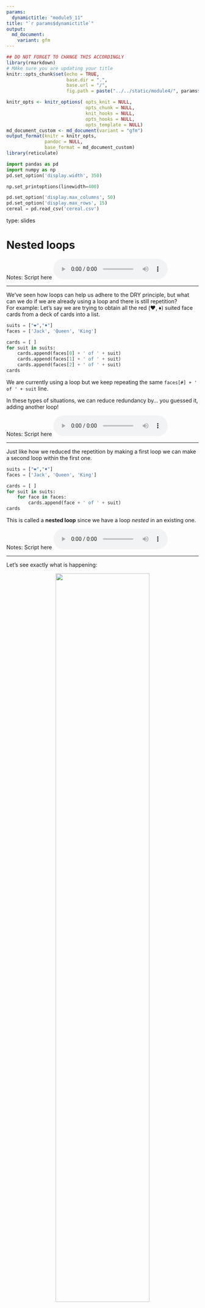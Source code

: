 ```yaml
---
params:
  dynamictitle: "module5_11"
title: "`r params$dynamictitle`"
output: 
  md_document:
    variant: gfm
---
```



```r
## DO NOT FORGET TO CHANGE THIS ACCORDINGLY 
library(rmarkdown)
# MAke sure you are updating your title 
knitr::opts_chunk$set(echo = TRUE,
                      base.dir = ".", 
                      base.url = "/",
                      fig.path = paste("../../static/module4/", params$dynamictitle,"/", sep = ""))

knitr_opts <- knitr_options( opts_knit = NULL,
                             opts_chunk = NULL,
                             knit_hooks = NULL,
                             opts_hooks = NULL,
                             opts_template = NULL)
md_document_custom <- md_document(variant = "gfm")
output_format(knitr = knitr_opts,
              pandoc = NULL,
              base_format = md_document_custom)
library(reticulate)

```


```python
import pandas as pd
import numpy as np
pd.set_option('display.width', 350)

np.set_printoptions(linewidth=400)

pd.set_option('display.max_columns', 50)
pd.set_option('display.max_rows', 15)
cereal = pd.read_csv('cereal.csv')
```

type: slides


# Nested loops

Notes: Script here
<html>
<audio controls >
  <source src="/placeholder_audio.mp3" />
</audio></html>

---

We've seen how loops can help us adhere to the DRY principle, but what can we do if we are already using a loop and there is still repetition?     
For example: Let's say we are trying to obtain all the red (♥️, ♦️) suited face cards from a deck of cards into a list.

```python
suits = ["❤︎","♦"]
faces = ['Jack', 'Queen', 'King']

cards = [ ]
for suit in suits:
    cards.append(faces[0] + ' of ' + suit)
    cards.append(faces[1] + ' of ' + suit)
    cards.append(faces[2] + ' of ' + suit)
cards
```

We are currently using a loop but we keep repeating the same `faces[#] + ' of ' + suit` line. 

In these types of situations, we can reduce redundancy by... you guessed it, adding another loop! 

Notes: Script here
<html>
<audio controls >
  <source src="/placeholder_audio.mp3" />
</audio></html>

---

Just like how we reduced the repetition by making a first loop we can make a second loop within the first one. 
```python
suits = ["❤︎","♦︎"]
faces = ['Jack', 'Queen', 'King']

cards = [ ]
for suit in suits:
    for face in faces: 
        cards.append(face + ' of ' + suit)
cards
```

This is called a **nested loop** since we have a loop *nested* in an existing one. 

Notes: Script here
<html>
<audio controls >
  <source src="/placeholder_audio.mp3" />
</audio></html>

---

Let's see exactly what is happening:

<center><img src='/module5/loop5.gif' width="70%"></center>


Notes: Script here
<html>
<audio controls >
  <source src="/placeholder_audio.mp3" />
</audio></html>

---

```python
cards = [ ]
for suit in suits:
    print(suit)
    for face in faces: 
        print(face)
        cards.append(face + ' of ' + suit)
cards
```
By looking at the output, we notice that all the heart(♥️) face cards are added to the list first.  That means the first iteration of the outer loop waits for the inner loop to finish going through all the faces before starting the next suit iteration.  Python then re-iterates over the inner loop again for the second item (♦️) in the outer loop. 

The outer loop cannot move onto its next iteration until the inner loop has reached the last item in its collection. 


Notes: Script here
<html>
<audio controls >
  <source src="/placeholder_audio.mp3" />
</audio></html>

---

Let's try another example: 

In this case, we are given a list containing lists as elements that we wish to "flatten" into a new list that contains all the individual elements. 

```python
rhyme = [[1, 2, 'buckle my shoe'], [3, 4, 'slam the door'], [5, 6, 'pick up sticks']]

all_words = list()
for verse in rhyme: 
    for word in verse: 
      all_words.append(word)
all_words 
```

For each of the lists in `rhyme`,  we go through a loop to append each element in `verse` to a new list object named `all_words`. 
This sounds like a mouthful so let's clear this up.    
We use a loop to iterate over each list in the `rhyme` object.   
We use a second loop to iterate over each element in the `verse` list. 


Notes: Script here
<html>
<audio controls >
  <source src="/placeholder_audio.mp3" />
</audio></html>

---

# Let’s practice what we learned!

Notes: Script here
<html>
<audio controls >
  <source src="/placeholder_audio.mp3" />
